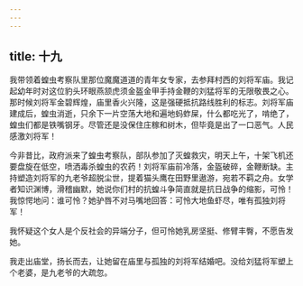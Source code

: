 ```yaml
---
---
---
```

title: 十九
---




我带领着蝗虫考察队里那位魔魔道道的青年女专家，去参拜村西的刘将军庙。我记起幼年时对这位豹头环眼燕颔虎须金盔金甲手持金鞭的刘猛将军的无限敬畏之心。那时候刘将军金碧辉煌，庙里香火兴隆，这是强硬抵抗路线胜利的标志。刘将军庙建成后，蝗虫消逝，只余下一片空荡大地和遍地蚂蚱屎，什么都吃光了，啃绝了，蝗虫们都是铁嘴钢牙。尽管还是没保住庄稼和树木，但毕竟是出了一口恶气。人民感激刘将军！

今非昔比，政府派来了蝗虫考察队，部队参加了灭蝗救灾，明天上午，十架飞机还要盘旋在低空，喷洒毒杀蝗虫的农药！刘将军庙前冷落，金盔破碎，金鞭断缺。主持塑造刘将军的九老爷超脱尘世，提着猫头鹰在田野里遨游，宛若不羁之舟。女学者知识渊博，滑稽幽默，她说你们村的抗蝗斗争简直就是抗日战争的缩影，可怜！我惊愕地问：谁可怜？她驴唇不对马嘴地回答：可怜大地鱼虾尽，唯有孤独刘将军！

我怀疑这个女人是个反社会的异端分子，但可怜她乳房坚挺、修臂丰臀，不愿告发她。

我走出庙堂，扬长而去，让她留在庙里与孤独的刘将军结婚吧。没给刘猛将军塑上个老婆，是九老爷的大疏忽。
